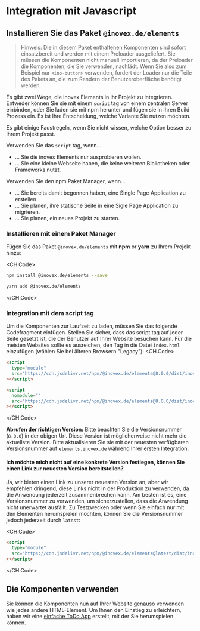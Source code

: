 
# Integration mit Javascript

## Installieren Sie das Paket `@inovex.de/elements`

> Hinweis: Die in diesem Paket enthaltenen Komponenten sind sofort einsatzbereit und werden mit einem Preloader ausgeliefert. Sie müssen die Komponenten nicht manuell importieren, da der Preloader die Komponenten, die Sie verwenden, nachlädt. Wenn Sie also zum Beispiel nur `<ino-button>` verwenden, fordert der Loader nur die Teile des Pakets an, die zum Rendern der Benutzeroberfläche benötigt werden.

Es gibt zwei Wege, die inovex Elements in Ihr Projekt zu integrieren. Entweder können Sie sie mit einem `script` tag von einem zentralen Server einbinden, oder Sie laden sie mit npm herunter und fügen sie in Ihren Build Prozess ein. Es ist Ihre Entscheidung, welche Variante Sie nutzen möchten.

Es gibt einige Faustregeln, wenn Sie nicht wissen, welche Option besser zu Ihrem Projekt passt.

Verwenden Sie das `script` tag, wenn...

- ... Sie die inovex Elements nur ausprobieren wollen.
- ... Sie eine kleine Webseite haben, die keine weiteren Bibliotheken oder Frameworks nutzt.

Verwenden Sie den npm Paket Manager, wenn...

- ... Sie bereits damit begonnen haben, eine Single Page Application zu erstellen.
- ... Sie planen, ihre statische Seite in eine Sigle Page Application zu migrieren.
- ... Sie planen, ein neues Projekt zu starten.

### Installieren mit einem Paket Manager

Fügen Sie das Paket `@inovex.de/elements` mit **npm** or **yarn** zu Ihrem Projekt hinzu:

<CH.Code>
  ```bash npm
  npm install @inovex.de/elements --save
  ```
  ```bash yarn
  yarn add @inovex.de/elements
  ```
</CH.Code>

### Integration mit dem script tag

Um die Komponenten zur Laufzeit zu laden, müssen Sie das folgende Codefragment einfügen.
Stellen Sie sicher, dass das script tag auf jeder Seite gesetzt ist, die der Benutzer auf Ihrer Website besuchen kann.
Für die meisten Websites sollte es ausreichen, den Tag in die Datei `index.html` einzufügen (wählen Sie bei älteren Browsern "Legacy"):
<CH.Code>
  ```html Modern
  <script
    type="module"
    src="https://cdn.jsdelivr.net/npm/@inovex.de/elements@8.0.0/dist/inovex-elements/inovex-elements.esm.js"
  ></script>
  ```
  ```html Legacy
  <script
    nomodule=""
    src="https://cdn.jsdelivr.net/npm/@inovex.de/elements@8.0.0/dist/inovex-elements/inovex-elements.js"
  ></script>
  ```
</CH.Code>

**Abrufen der richtigen Version:** Bitte beachten Sie die Versionsnummer (`8.0.0`) in der obigen Url. Diese Version ist möglicherweise nicht mehr die aktuellste Version. Bitte aktualisieren Sie sie mit der neuesten verfügbaren Versionsnummer auf `elements.inovex.de` während Ihrer ersten Integration.


#### Ich möchte mich nicht auf eine konkrete Version festlegen, können Sie einen Link zur neuesten Version bereitstellen?

Ja, wir bieten einen Link zu unserer neuesten Version an, aber wir empfehlen dringend, diese Links nicht in der Produktion zu verwenden, da die Anwendung jederzeit zusammenbrechen kann. Am besten ist es, eine Versionsnummer zu verwenden, um sicherzustellen, dass die Anwendung nicht unerwartet ausfällt.
Zu Testzwecken oder wenn Sie einfach nur mit den Elementen herumspielen möchten, können Sie die Versionsnummer jedoch jederzeit durch `latest`:

<CH.Code>
```html index.html
<script
  type="module"
  src="https://cdn.jsdelivr.net/npm/@inovex.de/elements@latest/dist/inovex-elements/inovex-elements.esm.js"
></script>
```
</CH.Code>

## Die Komponenten verwenden

Sie können die Komponenten nun auf Ihrer Website genauso verwenden wie jedes andere HTML-Element. Um Ihnen den Einstieg zu erleichtern, haben wir eine [einfache ToDo App](https://stackblitz.com/edit/ino-elements-js-example?embed=1&file=index.js) erstellt, mit der Sie herumspielen können.
